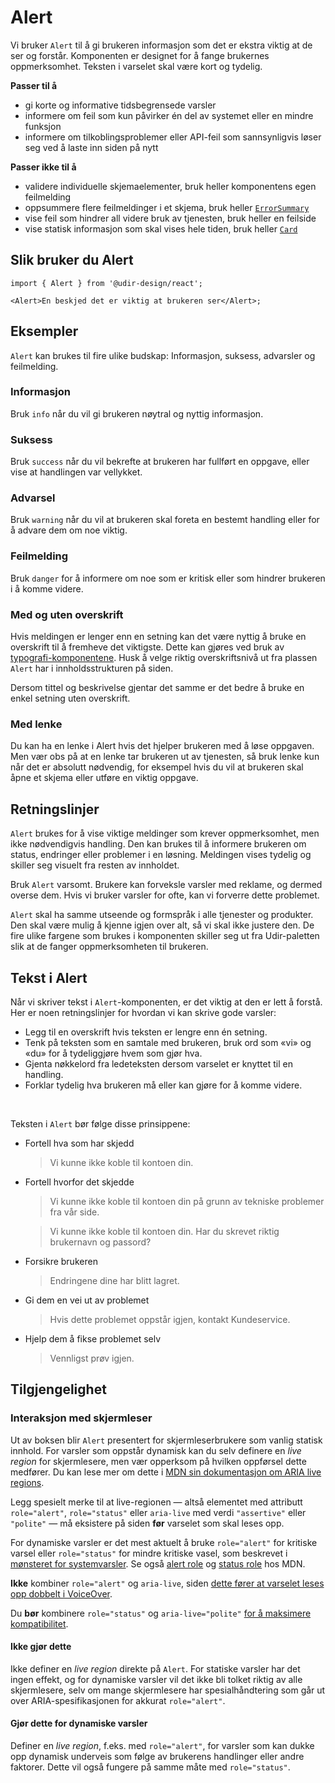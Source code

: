 
<Meta of={AlertStories} />

# Alert

Vi bruker `Alert` til å gi brukeren informasjon som det er ekstra viktig at de ser og forstår. Komponenten er designet for å fange brukernes oppmerksomhet. Teksten i varselet skal være kort og tydelig.

**Passer til å**

- gi korte og informative tidsbegrensede varsler
- informere om feil som kun påvirker én del av systemet eller en mindre funksjon
- informere om tilkoblingsproblemer eller API-feil som sannsynligvis løser seg ved å laste inn siden på nytt

**Passer ikke til å**

- validere individuelle skjemaelementer, bruk heller komponentens egen feilmelding
- oppsummere flere feilmeldinger i et skjema, bruk heller [`ErrorSummary`](/docs/components-errorsummary--docs)
- vise feil som hindrer all videre bruk av tjenesten, bruk heller en feilside
- vise statisk informasjon som skal vises hele tiden, bruk heller [`Card`](/docs/components-card--docs)

## Slik bruker du Alert

<Primary />
<Controls />

```tsx
import { Alert } from '@udir-design/react';

<Alert>En beskjed det er viktig at brukeren ser</Alert>;
```

## Eksempler

`Alert` kan brukes til fire ulike budskap: Informasjon, suksess, advarsler og feilmelding.

### Informasjon

Bruk `info` når du vil gi brukeren nøytral og nyttig informasjon.

<Canvas of={AlertStories.VariantInfo} />

### Suksess

Bruk `success` når du vil bekrefte at brukeren har fullført en oppgave, eller vise at handlingen var vellykket.

<Canvas of={AlertStories.VariantSuccess} />

### Advarsel

Bruk `warning` når du vil at brukeren skal foreta en bestemt handling eller for å advare dem om noe viktig.

<Canvas of={AlertStories.VariantWarning} />

### Feilmelding

Bruk `danger` for å informere om noe som er kritisk eller som hindrer brukeren i å komme videre.

<Canvas of={AlertStories.VariantDanger} />

### Med og uten overskrift

Hvis meldingen er lenger enn en setning kan det være nyttig å bruke en overskrift til å fremheve det viktigste. Dette kan gjøres ved bruk av [typografi-komponentene](/docs/components-typography--docs). Husk å velge riktig overskriftsnivå ut fra plassen `Alert` har i innholdsstrukturen på siden.

Dersom tittel og beskrivelse gjentar det samme er det bedre å bruke en enkel setning uten overskrift.

<Canvas of={AlertStories.UtenHeading} />

### Med lenke

Du kan ha en lenke i Alert hvis det hjelper brukeren med å løse oppgaven. Men vær obs på at en lenke tar brukeren ut av tjenesten, så bruk lenke kun når det er absolutt nødvendig, for eksempel hvis du vil at brukeren skal åpne et skjema eller utføre en viktig oppgave.

<Canvas of={AlertStories.MedLenke} />

## Retningslinjer

`Alert` brukes for å vise viktige meldinger som krever oppmerksomhet, men ikke nødvendigvis handling. Den kan brukes til å informere brukeren om status, endringer eller problemer i en løsning. Meldingen vises tydelig og skiller seg visuelt fra resten av innholdet.

Bruk `Alert` varsomt. Brukere kan forveksle varsler med reklame, og dermed overse dem. Hvis vi bruker varsler for ofte, kan vi forverre dette problemet.

`Alert` skal ha samme utseende og formspråk i alle tjenester og produkter. Den skal være mulig å kjenne igjen over alt, så vi skal ikke justere den. De fire ulike fargene som brukes i komponenten skiller seg ut fra Udir-paletten slik at de fanger oppmerksomheten til brukeren.

## Tekst i Alert

Når vi skriver tekst i `Alert`-komponenten, er det viktig at den er lett å forstå. Her er noen retningslinjer for hvordan vi kan skrive gode varsler:

- Legg til en overskrift hvis teksten er lengre enn én setning.
- Tenk på teksten som en samtale med brukeren, bruk ord som «vi» og «du» for å tydeliggjøre hvem som gjør hva.
- Gjenta nøkkelord fra ledeteksten dersom varselet er knyttet til en handling.
- Forklar tydelig hva brukeren må eller kan gjøre for å komme videre.

<br />

Teksten i `Alert` bør følge disse prinsippene:

- Fortell hva som har skjedd

  > Vi kunne ikke koble til kontoen din.

- Fortell hvorfor det skjedde

  > Vi kunne ikke koble til kontoen din på grunn av tekniske problemer fra vår side.

  > Vi kunne ikke koble til kontoen din. Har du skrevet riktig brukernavn og passord?

- Forsikre brukeren

  > Endringene dine har blitt lagret.

- Gi dem en vei ut av problemet

  > Hvis dette problemet oppstår igjen, kontakt Kundeservice.

- Hjelp dem å fikse problemet selv

  > Vennligst prøv igjen.

## Tilgjengelighet

### Interaksjon med skjermleser

Ut av boksen blir `Alert` presentert for skjermleserbrukere som vanlig statisk innhold. For varsler som oppstår dynamisk kan du selv definere en _live region_ for skjermlesere, men vær opperksom på hvilken oppførsel dette medfører.
Du kan lese mer om dette i [MDN sin dokumentasjon om ARIA live regions](https://developer.mozilla.org/en-US/docs/Web/Accessibility/ARIA/Guides/Live_regions).

Legg spesielt merke til at live-regionen — altså elementet med attributt `role="alert"`, `role="status"` eller `aria-live` med verdi `"assertive"` eller `"polite"` — må eksistere på siden **før** varselet som skal leses opp.

For dynamiske varsler er det mest aktuelt å bruke `role="alert"` for kritiske varsel eller `role="status"` for mindre kritiske vasel, som beskrevet i [mønsteret for systemvarsler](https://www.designsystemet.no/monstre/systemvarsler#niv%C3%A5er-for-dynamiske-varsler). Se også [alert role](https://developer.mozilla.org/en-US/docs/Web/Accessibility/ARIA/Roles/alert_role) og [status role](https://developer.mozilla.org/en-US/docs/Web/Accessibility/ARIA/Roles/status_role) hos MDN.

**Ikke** kombiner `role="alert"` og `aria-live`, siden [dette fører at varselet leses opp dobbelt i VoiceOver](https://developer.mozilla.org/en-US/docs/Web/Accessibility/ARIA/Guides/Live_regions#:~:text=adding%20both%20aria%2Dlive%20and%20role=%22alert%22%20causes%20double%20speaking%20issues%20in%20VoiceOver%20on%20iOS).

Du **bør** kombinere `role="status"` og `aria-live="polite"` [for å maksimere kompatibilitet](https://developer.mozilla.org/en-US/docs/Web/Accessibility/ARIA/Guides/Live_regions#roles_with_implicit_live_region_attributes).

#### Ikke gjør dette

Ikke definer en _live region_ direkte på `Alert`. For statiske varsler har det ingen effekt, og for dynamiske varsler vil det ikke bli tolket riktig av alle skjermlesere, selv om mange skjermlesere har spesialhåndtering som går ut over ARIA-spesifikasjonen for akkurat `role="alert"`.

<Source of={AlertStories.WrongLiveRegion} dark />

#### Gjør dette for dynamiske varsler

Definer en _live region_, f.eks. med `role="alert"`, for varsler som kan dukke opp dynamisk underveis som følge av brukerens handlinger eller andre faktorer. Dette vil også fungere på samme måte med `role="status"`.

<Canvas of={AlertStories.CorrectLiveRegion} />
